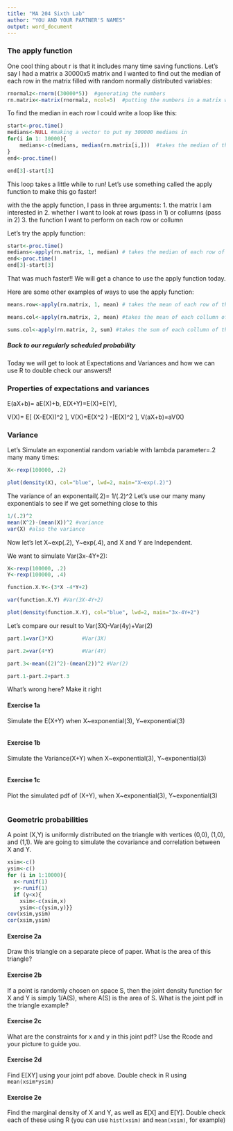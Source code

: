 ```yaml
---
title: "MA 204 Sixth Lab"
author: "YOU AND YOUR PARTNER'S NAMES"
output: word_document
---
```



### The apply function

One cool thing about r is that it includes many time saving functions.  Let's say I had a matrix a 30000x5 matrix and I wanted to find out the median of each row in the matrix filled with random normally distributed variables:

```r
rnormalz<-rnorm((30000*5))  #generating the numbers
rn.matrix<-matrix(rnormalz, ncol=5)  #putting the numbers in a matrix with 5 collumns
```

To find the median in each row I could write a loop like this:

```r
start<-proc.time()
medians<-NULL #making a vector to put my 300000 medians in
for(i in 1: 30000){
    medians<-c(medians, median(rn.matrix[i,]))  #takes the median of the ith row
}
end<-proc.time()

end[3]-start[3]
```

This loop takes a little while to run!  Let's use something called the apply function to make this go faster!

with the the apply function, I pass in three arguments:
1.  the matrix I am interested in
2.  whether I want to look at rows (pass in 1) or collumns (pass in 2)
3.  the function I want to perform on each row or collumn

Let's try the apply function:
```r
start<-proc.time()
medians<-apply(rn.matrix, 1, median) # takes the median of each row of the rn.matrix 
end<-proc.time()
end[3]-start[3]
```

That was much faster!! We will get a chance to use the apply function today.

Here are some other examples of ways to use the apply function:
```r

means.row<-apply(rn.matrix, 1, mean) # takes the mean of each row of the rn.matrix matrix

means.col<-apply(rn.matrix, 2, mean) #takes the mean of each collumn of the rn.matrix matrix

sums.col<-apply(rn.matrix, 2, sum) #takes the sum of each collumn of the rn.matrix matrix

```



##### Back to our regularly scheduled probability

Today we will get to look at Expectations and Variances and how we can use R to double check our answers!!

### Properties of expectations and variances

E(aX+b)= aE(X)+b, 
E(X+Y)=E(X)+E(Y), 

V(X)= E[ (X-E(X))^2 ], 
V(X)=E(X^2 ) -[E(X)^2 ], 
V(aX+b)=aV(X)

### Variance

Let's Simulate an exponential random variable with lambda parameter=.2 many many times:

```r
X<-rexp(100000, .2)

plot(density(X), col="blue", lwd=2, main="X~exp(.2)")
```


The variance of an exponentail(.2)= 1/(.2)^2
Let's use our many many exponentials to see if we get something close to this

```r
1/(.2)^2
mean(X^2)-(mean(X))^2 #variance
var(X) #also the variance
```

Now let's let X~exp(.2), Y~exp(.4), and X and Y are Independent.

We want to simulate Var(3x-4Y+2):

```r
X<-rexp(100000, .2)
Y<-rexp(100000, .4)

function.X.Y<-(3*X -4*Y+2)

var(function.X.Y) #Var(3X-4Y+2)

plot(density(function.X.Y), col="blue", lwd=2, main="3x-4Y+2")
```



Let's compare our result to  Var(3X)-Var(4y)+Var(2)
```r
part.1=var(3*X)         #Var(3X)

part.2=var(4*Y)         #Var(4Y)

part.3<-mean((2)^2)-(mean(2))^2 #Var(2)

part.1-part.2+part.3

```

What's wrong here? Make it right


#### Exercise 1a
Simulate the E(X+Y) when X~exponential(3), Y~exponential(3)

```r

```


#### Exercise 1b
Simulate the Variance(X+Y) when X~exponential(3), Y~exponential(3)

```r

```

#### Exercise 1c
Plot the simulated pdf of (X+Y), when X~exponential(3), Y~exponential(3)

```r

```




### Geometric probabilities

A point (X,Y) is uniformly distributed on the triangle with vertices (0,0), (1,0), and (1,1). We are going to simulate the covariance and correlation between X and Y. 

```r

xsim<-c()
ysim<-c()
for (i in 1:10000){
  x<-runif(1)
  y<-runif(1)
  if (y<x){
    xsim<-c(xsim,x)
    ysim<-c(ysim,y)}}
cov(xsim,ysim)
cor(xsim,ysim)
```

#### Exercise 2a

Draw this triangle on a separate piece of paper. What is the area of this triangle?

####  Exercise 2b

If a point is randomly chosen on space S, then the joint density function for X and Y is simply 1/A(S), where A(S) is the area of S. What is the joint pdf in the triangle example?  

####  Exercise 2c

What are the constraints for x and y in this joint pdf? Use the Rcode and your picture to guide you.


####  Exercise 2d 

Find E[XY] using your joint pdf above. Double check in R using `mean(xsim*ysim)`

####  Exercise 2e

Find the marginal density of X and Y, as well as E[X] and E[Y]. Double check each of these using R (you can use `hist(xsim)` and `mean(xsim)`, for example) 



